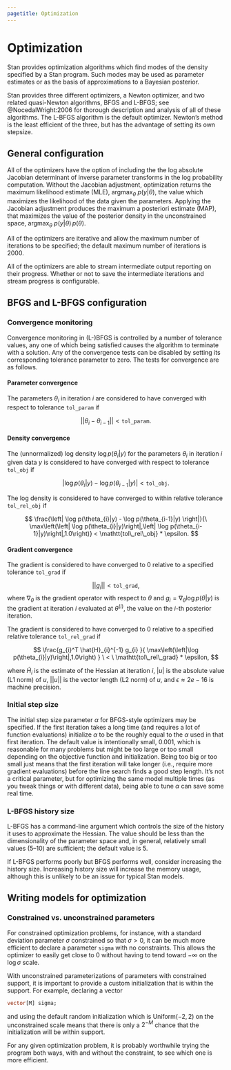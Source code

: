 ```yaml
---
pagetitle: Optimization
---
```


# Optimization {#optimization.chapter}

Stan provides optimization algorithms which find modes of the density
specified by a Stan program. Such modes may be used as parameter
estimates or as the basis of approximations to a Bayesian posterior.

Stan provides three different optimizers, a Newton optimizer, and two
related quasi-Newton algorithms, BFGS and L-BFGS; see
@NocedalWright:2006 for thorough description and analysis of
all of these algorithms. The L-BFGS algorithm is the default
optimizer. Newton's method is the least efficient of the three, but
has the advantage of setting its own stepsize.

## General configuration

All of the optimizers have the option of including the
the log absolute Jacobian determinant of inverse parameter transforms
in the log probability computation.
Without the Jacobian adjustment, optimization
returns the maximum likelihood estimate (MLE),
$\mathrm{argmax}_{\theta}\ p(y | \theta)$,
the value which maximizes the likelihood of the data given the parameters.
Applying the Jacobian adjustment produces the maximum a posteriori estimate (MAP),
that maximizes the value of the posterior density in the unconstrained space,
$\mathrm{argmax}_{\theta}\ p(y | \theta)\,p(\theta)$.

All of the optimizers are iterative and allow the maximum number of
iterations to be specified;  the default maximum number of iterations
is 2000.

All of the optimizers are able to stream intermediate output reporting
on their progress.  Whether or not to save the intermediate iterations
and stream progress is configurable.

## BFGS and L-BFGS configuration

### Convergence monitoring {-}

Convergence monitoring in (L-)BFGS is controlled by a number of
tolerance values, any one of which being satisfied causes the
algorithm to terminate with a solution. Any of the convergence tests
can be disabled by setting its corresponding tolerance parameter to
zero.  The tests for convergence are as follows.

#### Parameter convergence {-}

The parameters $\theta_i$ in iteration $i$ are considered to have
converged with respect to tolerance `tol_param` if

$$
|| \theta_{i} - \theta_{i-1} || < \mathtt{tol\_param}.
$$


#### Density convergence {-}

The (unnormalized) log density
$\log p(\theta_{i}|y)$ for the parameters $\theta_i$ in iteration $i$
given data $y$ is considered to have converged with
respect to tolerance `tol_obj` if

$$
\left| \log p(\theta_{i}|y) - \log p(\theta_{i-1}|y) \right| <
\mathtt{tol\_obj}.
$$

The log density is considered to have converged to within
relative tolerance `tol_rel_obj` if

$$
\frac{\left| \log p(\theta_{i}|y) - \log p(\theta_{i-1}|y) \right|}{\
  \max\left(\left| \log p(\theta_{i}|y)\right|,\left| \log
      p(\theta_{i-1}|y)\right|,1.0\right)}
 < \mathtt{tol\_rel\_obj} * \epsilon.
$$



#### Gradient convergence {-}

The gradient is considered to have converged to 0 relative to a
specified tolerance `tol_grad` if

$$
|| g_{i} || < \mathtt{tol\_grad},
$$
where $\nabla_{\theta}$ is the gradient operator with respect to
$\theta$ and $g_{i} = \nabla_{\theta} \log p(\theta | y)$ is the gradient at
iteration $i$ evaluated at $\theta^{(i)}$, the value on the $i$-th posterior iteration.

The gradient is considered to have converged to 0 relative to a
specified relative tolerance
`tol_rel_grad` if

$$
\frac{g_{i}^T \hat{H}_{i}^{-1} g_{i} }{ \max\left(\left|\log
p(\theta_{i}|y)\right|,1.0\right) }
\ < \
\mathtt{tol\_rel\_grad} * \epsilon,
$$

where $\hat{H}_{i}$ is the estimate of the Hessian at iteration $i$,
$|u|$ is the absolute value (L1 norm) of $u$, $||u||$ is the vector
length (L2 norm) of $u$, and $\epsilon \approx 2e-16$ is machine
precision.


### Initial step size {-}

The initial step size parameter $\alpha$ for BFGS-style optimizers may
be specified. If the first iteration takes a long time (and requires a
lot of function evaluations) initialize $\alpha$ to be the roughly
equal to the $\alpha$ used in that first iteration. The default value
is intentionally small, 0.001, which is reasonable for many problems
but might be too large or too small depending on the objective
function and initialization. Being too big or too small just means
that the first iteration will take longer (i.e., require more gradient
evaluations) before the line search finds a good step length. It's not
a critical parameter, but for optimizing the same model multiple times
(as you tweak things or with different data), being able to tune
$\alpha$ can save some real time.


### L-BFGS history size {-}

L-BFGS has a command-line argument which controls the size of the
history it uses to approximate the Hessian. The value should be less than
the dimensionality of the parameter space and, in general, relatively
small values (5--10) are sufficient; the default value is 5.

If L-BFGS performs poorly but BFGS performs well, consider increasing
the history size. Increasing history size will increase the
memory usage, although this is unlikely to be an issue for typical
Stan models.



## Writing models for optimization

### Constrained vs. unconstrained parameters {-}

For constrained optimization problems, for instance, with a standard
deviation parameter $\sigma$ constrained so that $\sigma > 0$, it can
be much more efficient to declare a parameter `sigma` with no
constraints.  This allows the optimizer to easily get close to 0
without having to tend toward $-\infty$ on the $\log \sigma$ scale.

With unconstrained parameterizations of parameters with constrained
support, it is important to provide a custom initialization that is
within the support.  For example, declaring a vector

```stan
vector[M] sigma;
```

and using the default random initialization which is
$\mathsf{Uniform}(-2, 2)$ on the unconstrained scale means that there
is only a $2^{-M}$ chance that the initialization will be within
support.

For any given optimization problem, it is probably worthwhile trying
the program both ways, with and without the constraint, to see which
one is more efficient.

